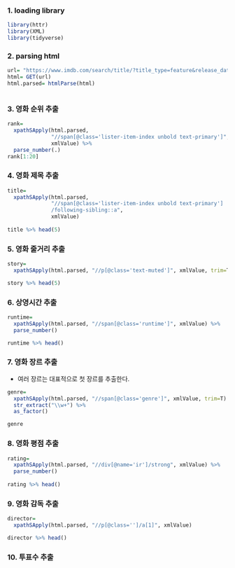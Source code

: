 ### 1. loading library

```r
library(httr)
library(XML)
library(tidyverse)
```

### 2. parsing html

```r
url= "https://www.imdb.com/search/title/?title_type=feature&release_date=2005-01-01,2005-12-31&count=100"
html= GET(url)
html.parsed= htmlParse(html)
```

```r

```

### 3. 영화 순위 추출 

```r
rank= 
  xpathSApply(html.parsed,
              "//span[@class='lister-item-index unbold text-primary']",
              xmlValue) %>% 
  parse_number(.)
rank[1:20]
```

### 4. 영화 제목 추출

```r
title= 
  xpathSApply(html.parsed,
              "//span[@class='lister-item-index unbold text-primary']
              /following-sibling::a",
              xmlValue)
  
title %>% head(5)
```

### 5. 영화 줄거리 추출

```r
story=
  xpathSApply(html.parsed, "//p[@class='text-muted']", xmlValue, trim=T)

story %>% head(5)
```

### 6. 상영시간 추출

```r
runtime=
  xpathSApply(html.parsed, "//span[@class='runtime']", xmlValue) %>% 
  parse_number()

runtime %>% head()
```

### 7. 영화 장르 추출

-   여러 장르는 대표적으로 첫 장르를 추출한다.

```r
genre=
  xpathSApply(html.parsed, "//span[@class='genre']", xmlValue, trim=T) %>% 
  str_extract("\\w+") %>% 
  as_factor()

genre
```

### 8. 영화 평점 추출

```r
rating=
  xpathSApply(html.parsed, "//div[@name='ir']/strong", xmlValue) %>% 
  parse_number()
  
rating %>% head()
```

### 9. 영화 감독 추출

```r
director=
  xpathSApply(html.parsed, "//p[@class='']/a[1]", xmlValue)

director %>% head()
```

### 10. 투표수 추출

```r

```
